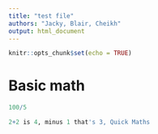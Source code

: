 ```yaml
---
title: "test file"
authors: "Jacky, Blair, Cheikh"
output: html_document
---
```



```r
knitr::opts_chunk$set(echo = TRUE)
```

# Basic math
```r
100/5 

2+2 is 4, minus 1 that's 3, Quick Maths
```



